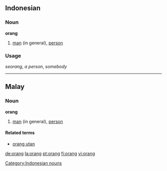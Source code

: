 ==Indonesian==
===Noun===
'''orang'''

#[[man]] (in general), [[person]]

===Usage===
''seorang'', ''a person'', ''somebody''

[[Category:Indonesian nouns]]

----

==Malay==
===Noun===
'''orang'''

#[[man]] (in general), [[person]]

====Related terms====
*[[orang utan]]

[[de:orang]]
[[la:orang]]
[[pt:orang]]
[[fi:orang]]
[[vi:orang]]